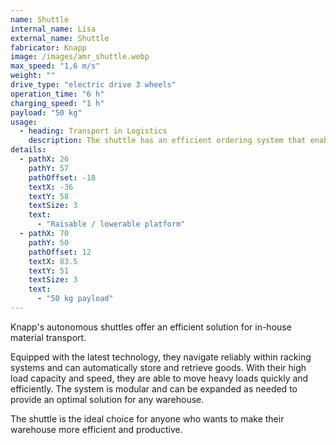 ```yaml
---
name: Shuttle
internal_name: Lisa
external_name: Shuttle
fabricator: Knapp
image: /images/amr_shuttle.webp
max_speed: "1,6 m/s"
weight: ""
drive_type: "electric drive 3 wheels"
operation_time: "6 h"
charging_speed: "1 h"
payload: "50 kg"
usage:
  - heading: Transport in Logistics
    description: The shuttle has an efficient ordering system that enables various package sizes to be transported precisely from A to B on its taxiway. Optimal routes are planned to actively avoid obstacles. Thanks to its Load Handling Device (LHD), which can raise and lower the loading platform variably, the shuttle is able to effortlessly serve loading and unloading stations with different heights. These advanced features ensure smooth and effective handling of transport tasks. The shuttle thus offers a reliable solution for in-house material transport that combines flexibility, precision and optimized route planning.
details:
  - pathX: 26
    pathY: 57
    pathOffset: -18
    textX: -36
    textY: 58
    textSize: 3
    text:
      - "Raisable / lowerable platform"
  - pathX: 70
    pathY: 50
    pathOffset: 12
    textX: 83.5
    textY: 51
    textSize: 3
    text:
      - "50 kg payload"
---
```


Knapp's autonomous shuttles offer an efficient solution for in-house material transport.

Equipped with the latest technology, they navigate reliably within racking systems and can automatically store and retrieve goods.
With their high load capacity and speed, they are able to move heavy loads quickly and efficiently. The system is modular and can be expanded as needed to provide an optimal solution for any warehouse.

The shuttle is the ideal choice for anyone who wants to make their warehouse more efficient and productive.
